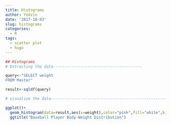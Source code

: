 ```yaml
---
title: Histograms
author: Yedzin
date: '2017-10-03'
slug: histograms
categories:
  - R
tags:
  - scatter plot
  - hugo
---
```

```r
## Histograms
# Extracting the data---------------------------------------

query<-"SELECT weight
FROM Master"

result<-sqldf(query)

# visualize the data---------------------------------------------------

ggplot()+
  geom_histogram(data=result,aes(x=weight),color="pink",fill="white",bins=40)+
  ggtitle("Baseball Player Body-Weight Distribution")

```

